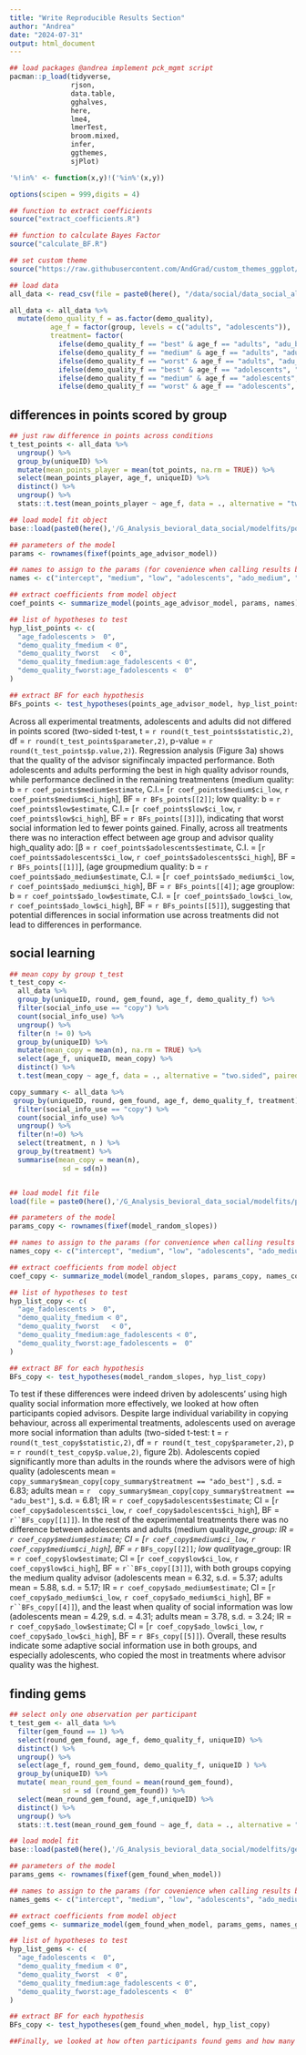 ```yaml
---
title: "Write Reproducible Results Section"
author: "Andrea"
date: "2024-07-31"
output: html_document
---
```


```r

## load packages @andrea implement pck_mgmt script
pacman::p_load(tidyverse,
               rjson,
               data.table,
               gghalves,
               here,
               lme4,
               lmerTest,
               broom.mixed,
               infer,
               ggthemes,
               sjPlot)

'%!in%' <- function(x,y)!('%in%'(x,y))

options(scipen = 999,digits = 4)

## function to extract coefficients
source("extract_coefficients.R")

## function to calculate Bayes Factor
source("calculate_BF.R")

## set custom theme
source("https://raw.githubusercontent.com/AndGrad/custom_themes_ggplot/main/theme_plot.R")

```

```r
## load data
all_data <- read_csv(file = paste0(here(), "/data/social/data_social_all_participants_08-2024.csv"))

all_data <- all_data %>% 
  mutate(demo_quality_f = as.factor(demo_quality),
          age_f = factor(group, levels = c("adults", "adolescents")),
          treatment= factor(
            ifelse(demo_quality_f == "best" & age_f == "adults", "adu_best",
            ifelse(demo_quality_f == "medium" & age_f == "adults", "adu_medium",
            ifelse(demo_quality_f == "worst" & age_f == "adults", "adu_worst",
            ifelse(demo_quality_f == "best" & age_f == "adolescents", "ado_best",
            ifelse(demo_quality_f == "medium" & age_f == "adolescents", "ado_medium",
            ifelse(demo_quality_f == "worst" & age_f == "adolescents", "ado_worst", NA)))))))) ## mutate IVs into factors

```

## differences in points scored by group

```r

## just raw difference in points across conditions
t_test_points <- all_data %>% 
  ungroup() %>% 
  group_by(uniqueID) %>% 
  mutate(mean_points_player = mean(tot_points, na.rm = TRUE)) %>% 
  select(mean_points_player, age_f, uniqueID) %>% 
  distinct() %>% 
  ungroup() %>% 
  stats::t.test(mean_points_player ~ age_f, data = ., alternative = "two.sided", paired = FALSE)

## load model fit object 
base::load(paste0(here(),'/G_Analysis_bevioral_data_social/modelfits/points_age_advisor_model.RData'))

## parameters of the model
params <- rownames(fixef(points_age_advisor_model))

## names to assign to the params (for covenience when calling results below)
names <- c("intercept", "medium", "low", "adolescents", "ado_medium", "ado_low" )

## extract coefficients from model object 
coef_points <- summarize_model(points_age_advisor_model, params, names)

## list of hypotheses to test  
hyp_list_points <- c(
  "age_fadolescents >  0",
  "demo_quality_fmedium < 0",
  "demo_quality_fworst	 < 0",
  "demo_quality_fmedium:age_fadolescents < 0",
  "demo_quality_fworst:age_fadolescents <  0"
)

## extract BF for each hypothesis
BFs_points <- test_hypotheses(points_age_advisor_model, hyp_list_points)

```

Across all experimental treatments, adolescents and adults did not differed in points scored (two-sided t-test, t = `r round(t_test_points$statistic,2)`, df = `r round(t_test_points$parameter,2)`, p-value = `r round(t_test_points$p.value,2)`). Regression analysis (Figure 3a) shows that the quality of the advisor signifincaly impacted performance. Both adolescents and adults performing the best in high quality advisor rounds, while performance declined in the remaining treatmentens (medium quality: b = `r coef_points$medium$estimate`, C.I.= [`r coef_points$medium$ci_low`, `r coef_points$medium$ci_high`], BF = `r BFs_points[[2]]`; low quality: b = `r coef_points$low$estimate`, C.I.= [`r coef_points$low$ci_low`, `r coef_points$low$ci_high`], BF = `r BFs_points[[3]]`), indicating that worst social information led to fewer points gained. 
Finally, across all treatments there was no interaction effect between age group and advisor quality high_quality ado: [β = `r coef_points$adolescents$estimate`, C.I. = [`r coef_points$adolescents$ci_low`, `r coef_points$adolescents$ci_high`], BF = `r BFs_points[[1]]`], (age groupmedium quality: b = `r coef_points$ado_medium$estimate`, C.I. = [`r coef_points$ado_medium$ci_low`, `r coef_points$ado_medium$ci_high`], BF = `r BFs_points[[4]]`; age grouplow: b = `r coef_points$ado_low$estimate`, C.I. = [`r coef_points$ado_low$ci_low`, `r coef_points$ado_low$ci_high`], BF = `r BFs_points[[5]]`), suggesting that potential differences in social information use across treatments did not lead to differences in performance.

## social learning

```r
## mean copy by group t_test
t_test_copy <- 
  all_data %>%
  group_by(uniqueID, round, gem_found, age_f, demo_quality_f) %>%
  filter(social_info_use == "copy") %>%
  count(social_info_use) %>% 
  ungroup() %>% 
  filter(n != 0) %>% 
  group_by(uniqueID) %>% 
  mutate(mean_copy = mean(n), na.rm = TRUE) %>% 
  select(age_f, uniqueID, mean_copy) %>% 
  distinct() %>% 
  t.test(mean_copy ~ age_f, data = ., alternative = "two.sided", paired = FALSE)

copy_summary <- all_data %>% 
 group_by(uniqueID, round, gem_found, age_f, demo_quality_f, treatment) %>%
  filter(social_info_use == "copy") %>%
  count(social_info_use) %>% 
  ungroup() %>% 
  filter(n!=0) %>% 
  select(treatment, n ) %>% 
  group_by(treatment) %>% 
  summarise(mean_copy = mean(n),
             sd = sd(n))


## load model fit file
load(file = paste0(here(),'/G_Analysis_bevioral_data_social/modelfits/poission_regression_all_rounds_slopes.RData'))

## parameters of the model
params_copy <- rownames(fixef(model_random_slopes))

## names to assign to the params (for convenience when calling results below)
names_copy <- c("intercept", "medium", "low", "adolescents", "ado_medium", "ado_low" )

## extract coefficients from model object 
coef_copy <- summarize_model(model_random_slopes, params_copy, names_copy, digits = 2)

## list of hypotheses to test  
hyp_list_copy <- c(
  "age_fadolescents >  0",
  "demo_quality_fmedium < 0",
  "demo_quality_fworst	 < 0",
  "demo_quality_fmedium:age_fadolescents < 0",
  "demo_quality_fworst:age_fadolescents =  0"
)

## extract BF for each hypothesis
BFs_copy <- test_hypotheses(model_random_slopes, hyp_list_copy)

```

To test if these differences were indeed driven by adolescents’ using high quality social information more effectively, we looked at how often participants copied advisors. Despite large individual variability in copying behaviour, across all experimental treatments, adolescents used on average more social information than adults (two-sided t-test: t = `r round(t_test_copy$statistic,2)`, df = `r round(t_test_copy$parameter,2)`, p = `r round(t_test_copy$p.value,2)`, figure 2b). Adolescents copied significantly more than adults in the rounds where the advisors were of high quality (adolescents mean = `copy_summary$mean_copy[copy_summary$treatment == "ado_best"]` , s.d. = 6.83; adults mean = `r  copy_summary$mean_copy[copy_summary$treatment == "adu_best"]`, s.d. = 6.81; IR = `r coef_copy$adolescents$estimate`; CI = [`r coef_copy$adolescents$ci_low`, `r coef_copy$adolescents$ci_high`], BF = `r``BFs_copy[[1]]`). In the rest of the experimental treatments there was no difference between adolescents and adults (medium quality*age_group: IR = `r coef_copy$medium$estimate`; CI = [`r coef_copy$medium$ci_low`, `r coef_copy$medium$ci_high`], BF = `r`* `BFs_copy[[2]]`*; low quality*age_group: IR = `r coef_copy$low$estimate`; CI = [`r coef_copy$low$ci_low`, `r coef_copy$low$ci_high`], BF = `r``BFs_copy[[3]]`), with both groups copying the medium quality advisor (adolescents mean = 6.32, s.d. = 5.37; adults mean = 5.88, s.d. = 5.17; IR = `r coef_copy$ado_medium$estimate`; CI = [`r coef_copy$ado_medium$ci_low`, `r coef_copy$ado_medium$ci_high`], BF = `r``BFs_copy[[4]]`), and the least when quality of social information was low (adolescents mean = 4.29, s.d. = 4.31; adults mean = 3.78, s.d. = 3.24; IR = `r coef_copy$ado_low$estimate`; CI = [`r coef_copy$ado_low$ci_low`, `r coef_copy$ado_low$ci_high`], BF = `r BFs_copy[[5]]`). Overall, these results indicate some adaptive social information use in both groups, and especially adolescents, who copied the most in treatments where advisor quality was the highest.

## finding gems



```r
## select only one observation per participant
t_test_gem <- all_data %>%  
  filter(gem_found == 1) %>% 
  select(round_gem_found, age_f, demo_quality_f, uniqueID) %>% 
  distinct() %>% 
  ungroup() %>% 
  select(age_f, round_gem_found, demo_quality_f, uniqueID ) %>% 
  group_by(uniqueID) %>% 
  mutate( mean_round_gem_found = mean(round_gem_found),
             sd = sd (round_gem_found)) %>% 
  select(mean_round_gem_found, age_f,uniqueID) %>% 
  distinct() %>% 
  ungroup() %>% 
  stats::t.test(mean_round_gem_found ~ age_f, data = ., alternative = "two.sided", paired = FALSE)

## load model fit
base::load(paste0(here(),'/G_Analysis_bevioral_data_social/modelfits/gem_found_when_model.RData'))

## parameters of the model
params_gems <- rownames(fixef(gem_found_when_model))

## names to assign to the params (for covenience when calling results below)
names_gems <- c("intercept", "medium", "low", "adolescents", "ado_medium", "ado_low" )

## extract coefficients from model object 
coef_gems <- summarize_model(gem_found_when_model, params_gems, names_gems, digits = 2)

## list of hypotheses to test  
hyp_list_gems <- c(
  "age_fadolescents <  0",
  "demo_quality_fmedium < 0",
  "demo_quality_fworst	< 0",
  "demo_quality_fmedium:age_fadolescents < 0",
  "demo_quality_fworst:age_fadolescents <  0"
)

## extract BF for each hypothesis
BFs_copy <- test_hypotheses(gem_found_when_model, hyp_list_copy)
```
```r

##Finally, we looked at how often participants found gems and how many attempts it took them. Across all rounds adolescents found gems earlier than adults (adolescents mean clicks = 11.9, s.d. = 6.73; adults mean clicks = 13.1, s.d. = 7.66; two-sided t-test, t = `r round(t_test_gem$statistic,2)`, df = `r round(t_test_gem$parameter,2)`, p-value = `r round(t_test_gem$p.value,2)`). In the high quality advisor rounds (i.e. where the advisor found the gem), adolescents were faster than adults (adolescents mean = 12.8 clicks, s.d. = 5.92; adults mean = 14.1, s.d. = 6.86; poisson regression, high quality advisor: IR = `r coef_gems$adolescents$estimate`; CI = [`r coef_gems$adolescents$ci_low`, `r coef_gems$adolescents$ci_high`], BF = `r BF_high_quality`). In the remaining rounds (medium and low quality advisor), participants had to find the gems through individual exploration, resulting in a substantial drop in proportion of gems found (24%) compared to the high quality advisor rounds (65%). However, when they did find the gems in the medium quality advisor treatment, both adolescents and adults were faster than in the high quality advisor rounds (adolescents mean = 10.4, adults mean = 11.0; IR = `r coef_gems$medium$estimate`; CI = [`r coef_gems$medium$ci_low`, `r coef_gems$medium$ci_high`], BF = `r BF_medium_quality`), but there was no difference across groups (advisor quality:medium\*age_group: IR = `r coef_gems$ado_medium$estimate`; CI = [`r coef_gems$ado_medium$ci_low`, `r coef_gems$ado_medium$ci_high`], BF = `r BF_ado_medium`). Finally, when participants found gems in the low quality treatment, adolescents were faster than adults (adolescents mean = 10.8, adults mean = 12.1; IR = `r coef_gems$low$estimate`; CI = [`r coef_gems$low$ci_low`, `r coef_gems$low$ci_high`], BF = `r BF_low_quality`), but not faster than either group in the high quality advisor rounds (IR = `r coef_gems$ado_low$estimate`; CI = [`r coef_gems$ado_low$ci_low`,  ]


```

 